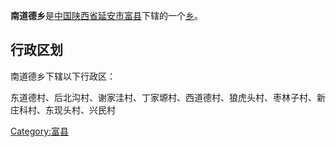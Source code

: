 {{中国乡级行政区
|行政区全称 = 南道德乡
|景观照片文件名 = 
|景观照片描述 = 
|汉语拼音 =
|其他语言 = 
|其他语言名称 = 
|位置图文件名 = 
|位置图描述 = 
|自定义图片=
|上级行政区 = [[陕西省|陕西省]][[延安市|延安市]][[富县|富县]]
|行政区类别 = [[乡级行政区|乡]]
|行政区划代码 = 
|行政区划 = 
|村委会 = 
|居委会 = 
|建置时间 = 
|领导职位 = 
|领导名称 = 
|政府驻地 = 
|毗邻 = 
|地理坐标 = 
|总面积 = 
|总人口 = 
|户籍人口 = 
|户籍人口年份 = 
|常住人口 = 
|常住人口年份 = 
|人口密度 = 
|GDP = 
|邮政编码 = 
|电话区号 = 
|官方网站 = 
|网站名称 = 
}}
'''南道德乡'''是[[中华人民共和国|中国]][[陕西省|陕西省]][[延安市|延安市]][[富县|富县]]下辖的一个[[乡级行政区|乡]]。

== 行政区划 ==
南道德乡下辖以下行政区：

东道德村、后北沟村、谢家洼村、丁家塬村、西道德村、狼虎头村、枣林子村、新庄科村、东现头村、兴民村

{{陕西小作品}}
{{富县行政区划}}

[[Category:富县|Category:富县]]